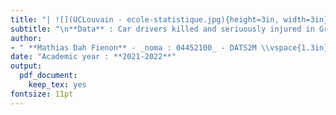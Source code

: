 ---
title: "| ![](UCLouvain - ecole-statistique.jpg){height=3in, width=3in}           \\hspace{2.1in}  ![](logo_fac_scien.png){height=0.7in, width=1.2in} \\vspace{1.1in} \n\\hrulefill \\vspace{0.2in} \n**LSTAT2170 ~ TIMES SERIES ANALYSIS** \n\n \\hrulefill \\vspace{0.8in} \n\n**Final Project Report** \n \\vspace{0.2in} "
subtitle: "\n**Data** : Car drivers killed and seriuously injured in Great Britain from January 1969 to December 1984 \\vspace{0.8in}"
author: 
- " **Mathias Dah Fienon** - _noma : 04452100_ - DATS2M \\vspace{1.3in}"
date: "Academic year : **2021-2022**"
output: 
  pdf_document: 
    keep_tex: yes
fontsize: 11pt
---
\pagenumbering{gobble}